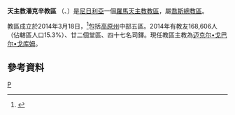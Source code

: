 {{Infobox Roman Catholic diocese
|Roman Catholic Diocese of = 天主教潘克辛教區
|Latin name of diocese = Dioecesis Pankshinensis

|image =
|caption =
|location = [[尼日利亞|尼日利亞]]
|territory =高原州中部
|population =168,606

|rite = 拉丁禮
|patron = 
|province = 喬斯
|established = 2014年
|cathedral = 聖十字主教座堂
|co-cathedral =
|leadership = 主教
|website = 
|教宗 =
|metropolitan =
|ordinary = 迈克尔•戈巴尔•戈库姆


|coadjutor bishop =
|auxiliary =
}}

'''天主教潘克辛教區''' （{{lang-la|Dioecesis Pankshinensis}}、{{lang-en|Diocese of Pankshin}}）是[[尼日利亞|尼日利亞]]一個[[羅馬天主教|羅馬天主教]][[教區|教區]]，屬[[天主教喬斯總教區|喬斯總教區]]。

教區成立於2014年3月18日，<ref>{{cite news
|publisher=[[辛力社|辛力社]]
|date=2014年3月18日
|title=Pope Establishes New Diocese in Nigeria
|url=http://www.zenit.org/en/articles/pope-establishes-new-diocese-in-nigeria
|accessdate=2014年3月24日
|archive-date=2014年8月10日
|archive-url=https://web.archive.org/web/20140810122955/http://www.zenit.org/en/articles/pope-establishes-new-diocese-in-nigeria
|dead-url=no
}}</ref>包括[[高原州|高原州]]中部五區。2014年有教友168,606人（佔轄區人口15.3%）、廿二個堂區、四十七名司鐸。現任教區主教為[[迈克尔•戈巴尔•戈库姆|迈克尔•戈巴尔•戈库姆]]。
==參考資料==

{{reflist}}
{{尼日利亞天主教教區}}
[[Category:尼日利亞天主教教區|P]]